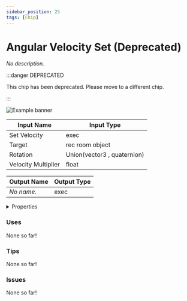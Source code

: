 ```yaml
---
sidebar_position: 25
tags: [Chip]
---
```


# Angular Velocity Set (Deprecated)

*No description.*

:::danger DEPRECATED

This chip has been deprecated. Please move to a different chip.

:::

![Example banner](./assets/98b24bc7-32d8-4386-9348-d44ad00d7702.svg)

| Input Name | Input Type |
|-----------|-----------|
| Set Velocity | exec |
| Target | rec room object |
| Rotation | Union(vector3 , quaternion) |
| Velocity Multiplier | float |

| Output Name | Output Type |
|-----------|-----------|
| *No name.* | exec |


<details>
  <summary>Properties</summary>
  <div>
    <div>
    <table>
      <thead>
        <tr>
          <th>Is beta required?</th>
          <th>✅</th>
        </tr>
        <tr>
          <th>Is this chip a trolling risk?</th>
          <th>❌</th>
        </tr>
        <tr>
          <th>Chip UUID</th>
          <th>98b24bc7-32d8-4386-9348-d44ad00d7702</th>
        </tr>
      </thead>
    </table>
    </div>
  </div>
</details>

### Uses

None so far!

### Tips

None so far!

### Issues

None so far!